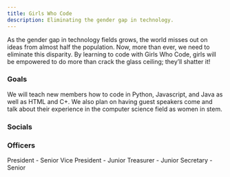 ```yaml
---
title: Girls Who Code
description: Eliminating the gender gap in technology.
---
```



<Card title="Mission" icon="rocket"> 
    As the gender gap in technology fields grows, the world misses out on ideas from almost half the population. Now, more than ever, we need to eliminate this disparity. By learning to code with Girls Who Code, girls will be empowered to do more than crack the glass ceiling; they’ll shatter it!
</Card>

### Goals

We will teach new members how to code in Python, Javascript, and Java as well as HTML and C+. We also plan on having guest speakers come and talk about their experience in the computer science field as women in stem.

### Socials

<CardGrid>
    <LinkCard
        title="Facebook"
        href="https://www.facebook.com/groups/155708031677138/"
    />
    <LinkCard
        title="Email"
        href="mailto:ahsgirlswhocodeclub@gmail.com"
    />
</CardGrid>

### Officers

<CardGrid>
    <Card title="Aditi Ashwin">
        President - Senior
    </Card>
    <Card title="Ruchita Deshmukh">
        Vice President - Junior
    </Card>
    <Card title="Afsheen Khan">
        Treasurer - Junior
    </Card>
    <Card title="Vanessa Yao">
        Secretary - Senior
    </Card>
</CardGrid>